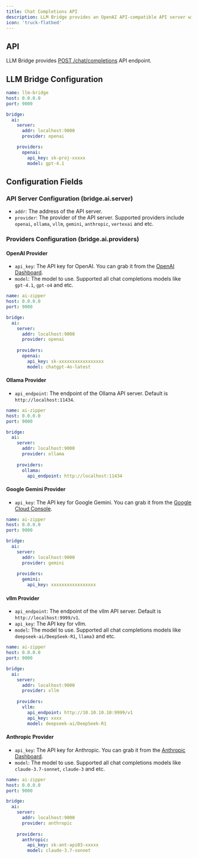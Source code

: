```yaml
---
title: Chat Completions API
description: LLM Bridge provides an OpenAI API-compatible API server with support for multiple providers.
icon: 'truck-flatbed'
---
```


## API

LLM Bridge provides [POST /chat/completions](/api-ref/endpoint/post) API endpoint.

## LLM Bridge Configuration

```yaml yomo.yaml
name: llm-bridge
host: 0.0.0.0
port: 9000

bridge:
  ai:
    server:
      addr: localhost:9000
      provider: openai

    providers:
      openai:
        api_key: sk-proj-xxxxx
        model: gpt-4.1
```

## Configuration Fields

### API Server Configuration (bridge.ai.server)

- `addr`: The address of the API server.
- `provider`: The provider of the API server. Supported providers include `openai`, `ollama`, `vllm`, `gemini`, `anthropic`, `vertexai` and etc.

### Providers Configuration (bridge.ai.providers)

#### OpenAI Provider

- `api_key`: The API key for OpenAI. You can grab it from the [OpenAI Dashboard](https://platform.openai.com/account/api-keys).
- `model`: The model to use. Supported all chat completions models like `gpt-4.1`, `gpt-o4` and etc.

```yaml
name: ai-zipper
host: 0.0.0.0
port: 9000

bridge:
  ai:
    server:
      addr: localhost:9000
      provider: openai
      
    providers:
      openai:
        api_key: sk-xxxxxxxxxxxxxxxxx
        model: chatgpt-4o-latest
```

#### Ollama Provider

- `api_endpoint`: The endpoint of the Ollama API server. Default is `http://localhost:11434`.

```yaml
name: ai-zipper
host: 0.0.0.0
port: 9000

bridge:
  ai:
    server:
      addr: localhost:9000
      provider: ollama
      
    providers:
      ollama:
        api_endpoint: http://localhost:11434
```

#### Google Gemini Provider

- `api_key`: The API key for Google Gemini. You can grab it from the [Google Cloud Console](https://console.cloud.google.com/apis/credentials).

```yaml
name: ai-zipper
host: 0.0.0.0
port: 9000

bridge:
  ai:
    server:
      addr: localhost:9000
      provider: gemini
      
    providers:
      gemini:
        api_key: xxxxxxxxxxxxxxxxx
```

#### vllm Provider

- `api_endpoint`: The endpoint of the vllm API server. Default is `http://localhost:9999/v1`.
- `api_key`: The API key for vllm.
- `model`: The model to use. Supported all chat completions models like `deepseek-ai/DeepSeek-R1`, `llama3` and etc.

```yaml
name: ai-zipper
host: 0.0.0.0
port: 9000

bridge:
  ai:
    server:
      addr: localhost:9000
      provider: vllm
      
    providers:
      vllm:
        api_endpoint: http://10.10.10.10:9999/v1
        api_key: xxxx
        model: deepseek-ai/DeepSeek-R1
```

#### Anthropic Provider

- `api_key`: The API key for Anthropic. You can grab it from the [Anthropic Dashboard](https://console.anthropic.com/api-keys).
- `model`: The model to use. Supported all chat completions models like `claude-3.7-sonnet`, `claude-3` and etc.

```yaml
name: ai-zipper
host: 0.0.0.0
port: 9000

bridge:
  ai:
    server:
      addr: localhost:9000
      provider: anthropic
      
    providers:
      anthropic:
        api_key: sk-ant-api03-xxxxx
        model: claude-3.7-sonnet
```